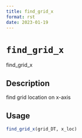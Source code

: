 ```yaml
--- 
title: find_grid_x 
format: rst 
date: 2023-01-19 
--- 
```

# `find_grid_x`

find_grid_x


## Description

find grid location on x-axis


## Usage

```r
find_grid_x(grid_DT, x_loc)
```



